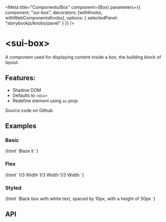 

<Meta
  title="Components/Box"
  component={Box}
  parameters={{
    component: "sui-box",
    decorators: [withKnobs, withWebComponentsKnobs],
    options: { selectedPanel: "storybookjs/knobs/panel" }
  }}
/>

# &lt;sui-box&gt;

A component used for displaying content inside a box, the building block of layout.

## Features:

- Shadow DOM
- Defaults to `<div>`
- Redefine element using `as` prop

<sui-button bg="gray" p="2" href="#">Source code on Github</sui-button>

## Examples

### Basic

<Preview withToolbar>
  <Story name="Basic">
    {html`
      <sui-box>Blaze it</sui-box>
    `}
  </Story>
</Preview>

### Flex

<Preview withToolbar>
  <Story name="Flex">
    {html`
      <sui-box display="flex">
        <sui-box width="33%">
          1/3 Width
        </sui-box>
        <sui-box width="33%">
          1/3 Width
        </sui-box>
        <sui-box width="33%">
          1/3 Width
        </sui-box>
      </sui-box>
    `}
  </Story>
</Preview>

### Styled

<Preview withToolbar>
  <Story name="Styled">
    {html`
      <sui-box color="white" bg="black" letter-spacing="10px" height="30px">
        Black box with white text, spaced by 10px, with a height of 30px
      </sui-box>
    `}
  </Story>
</Preview>

## API

<Props of="sui-box" />
